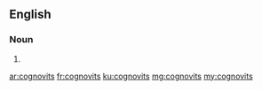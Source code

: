 ==English==

===Noun===
{{head|en}}

# {{plural of|cognovit}}

[[ar:cognovits]]
[[fr:cognovits]]
[[ku:cognovits]]
[[mg:cognovits]]
[[my:cognovits]]